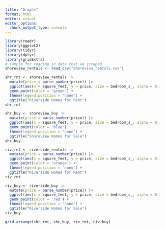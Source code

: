 ```yaml
---
title: "Graphs"
format: html
editor: visual
editor_options: 
  chunk_output_type: console
---
```


```r
library(readr)
library(ggplot2)
library(tidyr)
library(dplyr)
library(gridExtra)
# sample for reading in data that we scraped. 
shoreview_rentals <- read_csv("Shoreview_rentals.csv")
```

```r
shr_rnt <- shoreview_rentals |>
  mutate(price = parse_number(price)) |>
  ggplot(aes(x = square_feet, y = price, size = bedroom_s_, alpha = 0.1)) +
  geom_point(color = 'green') +
  theme(legend.position = "none") +
  ggtitle("Riverside Homes for Rent")
shr_rnt

shr_buy <- shoreview_buy |>
  mutate(price = parse_number(price)) |>
  ggplot(aes(x = square_feet, y = price, size = bedroom_s_, alpha = 0.1)) +
  geom_point(color = 'blue') +
  theme(legend.position = "none") +
  ggtitle("Shoreview Homes for Sale")
shr_buy

riv_rnt <- riverside_rentals |>
  mutate(price = parse_number(price)) |>
  ggplot(aes(x = square_feet, y = price, size = bedroom_s_, alpha = 0.1)) +
  geom_point(color = 'orange') +
  theme(legend.position = "none") +
  ggtitle("Riverside Homes for Rent")
riv_rnt

riv_buy <- riverside_buy |>
  mutate(price = parse_number(price)) |>
  ggplot(aes(x = square_feet, y = price, size = bedroom_s_, alpha = 0.1)) +
  geom_point(color = 'red') +
  theme(legend.position = "none") +
  ggtitle("Riverside Homes for Sale")
riv_buy

grid.arrange(shr_rnt, shr_buy, riv_rnt, riv_buy)
```

